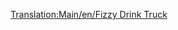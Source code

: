 [[Translation:Main/en/Fizzy Drink Truck]]{{en/-}}{{Template:Vagoni/It
|Picture=[[File:en/Fuzzydrinktruck.png]]
|Name=Carro per bibite frizzanti
|NormalCost=€ 2.260
|NormalWeight=18 / 21 t
|NormalCapacity=25 bibite frizzanti
|MonoCost="
|MonoWeight="
|MonoCapacity=30 bibite frizzanti
|MagCost="
|MagWeight=18 / 22 t
|MagCapacity=32 bibite frizzanti
|Description=Per il trasporto delle bibite frizzanti dalle fabbriche alle città. Solo nel Toyland. Avviso per il personale viaggiante: Vietato salire bordo muniti di cavatappi, sarete perquisiti prima dell'imbarco.
}}